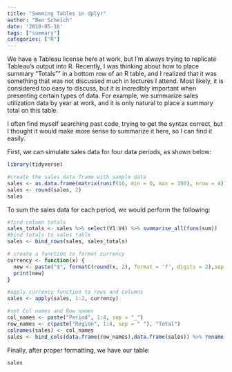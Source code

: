 ```yaml
---
title: "Summing Tables in dplyr"
author: "Ben Scheich"
date: '2018-05-16'
tags: ["summary"]
categories: ["R"]
---
```


We have a Tableau license here at work, but I'm always trying to replicate Tableau's output into R. Recently, I was thinking about how to place summary "Totals"" in a bottom row of an R table, and I realized that it was something that was not discussed much in lectures I attend.  Most likely, it is considered too easy to discuss, but it is incredibly important when presenting certain types of data.  For example, we summarize sales utilization data by year at work, and it is only natural to place a summary total on this table.  

I often find myself searching past code, trying to get the syntax correct, but I thought it would make more sense to summarize it here, so I can find it easily.

First, we can simulate sales data for four data periods, as shown below:
```r
library(tidyverse)

#create the sales data frame with sample data
sales <- as.data.frame(matrix(runif(16, min = 0, max = 100), nrow = 4))
sales <- round(sales, 2)
sales
```

To sum the sales data for each period, we would perform the following:

```r
#find column totals
sales_totals <- sales %>% select(V1:V4) %>% summarise_all(funs(sum))
#bind totals to sales table
sales <- bind_rows(sales, sales_totals)

# create a function to format currency
currency <- function(x) {
  new <- paste("$", formatC(round(x, 2), format = 'f', digits = 2),sep = "")
  print(new)
}

#apply currency function to rows and columns
sales <- apply(sales, 1:2, currency)

#set Col names and Row names
col_names <- paste("Period", 1:4, sep = "_")
row_names <- c(paste("Region", 1:4, sep = " "), "Total")
colnames(sales) <- col_names
sales <- bind_cols(data.frame(row_names),data.frame(sales)) %>% rename(Region = row_names)
```

Finally, after proper formatting, we have our table:

```r
sales
```

